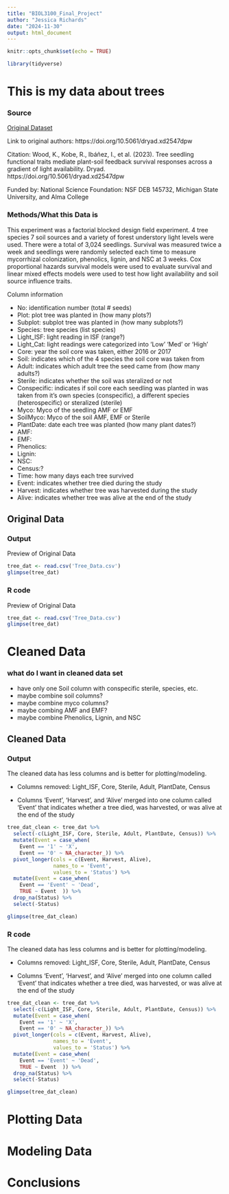 ```yaml
---
title: "BIOL3100_Final_Project"
author: "Jessica Richards"
date: "2024-11-30"
output: html_document
---
```


```r
knitr::opts_chunk$set(echo = TRUE)
```

```r
library(tidyverse)

```

# This is my data about trees

### Source

[Original Dataset](./Tree_Data.csv)

Link to original authors:
https://doi.org/10.5061/dryad.xd2547dpw 

Citation:
Wood, K., Kobe, R., Ibáñez, I., et al. (2023). Tree seedling functional traits
mediate plant-soil feedback survival responses across a gradient of light
availability. Dryad. https://doi.org/10.5061/dryad.xd2547dpw

Funded by: National Science Foundation: NSF DEB 145732, Michigan State University,
and Alma College

### Methods/What this Data is
This experiment was a factorial blocked design field experiment. 4 tree species 7 soil sources and a variety of forest understory light levels were used. There were a total of 3,024 seedlings. Survival was measured twice a week and seedlings were randomly selected each time to measure mycorrhizal colonization, phenolics, lignin, and NSC at 3 weeks. Cox proportional hazards survival models were used to evaluate survival and linear mixed effects models were used to test how light availability and soil source influence traits. 

Column information

- No: identification number (total # seeds)
- Plot: plot tree was planted in (how many plots?)
- Subplot: subplot tree was planted in (how many subplots?)
- Species: tree species (list species)
- Light_ISF: light reading in ISF (range?)
- Light_Cat: light readings were categorized into 'Low' 'Med' or 'High'
- Core: year the soil core was taken, either 2016 or 2017
- Soil: indicates which of the 4 species the soil core was taken from
- Adult: indicates which adult tree the seed came from (how many adults?)
- Sterile: indicates whether the soil was steralized or not
- Conspecific: indicates if soil core each seedling was planted in was taken from it's own
species (conspecific), a different species (heterospecific) or steralized (sterile)
- Myco: Myco of the seedling AMF or EMF
- SoilMyco: Myco of the soil AMF, EMF or Sterile
- PlantDate: date each tree was planted (how many plant dates?)
- AMF: 
- EMF: 
- Phenolics:
- Lignin:
- NSC:
- Census:?
- Time: how many days each tree survived
- Event: indicates whether tree died during the study
- Harvest: indicates whether tree was harvested during the study
- Alive: indicates whether tree was alive at the end of the study

## Original Data {.tabset}


### Output

Preview of Original Data

```r
tree_dat <- read.csv('Tree_Data.csv')
glimpse(tree_dat)

```

### R code

Preview of Original Data

```r
tree_dat <- read.csv('Tree_Data.csv')
glimpse(tree_dat)

```


# Cleaned Data

### what do I want in cleaned data set 
- have only one Soil column with conspecific sterile, species, etc. 
- maybe combine soil columns?
- maybe combine myco columns?
- maybe combing AMF and EMF?
- maybe combine Phenolics, Lignin, and NSC

## Cleaned Data {.tabset}

### Output

The cleaned data has less columns and is better for plotting/modeling.

- Columns removed: Light_ISF, Core, Sterile, Adult, PlantDate, Census

- Columns 'Event', 'Harvest', and 'Alive' merged into one column called 'Event'
that indicates whether a tree died, was harvested, or was alive at the end of 
the study
```r
tree_dat_clean <- tree_dat %>%
  select(-c(Light_ISF, Core, Sterile, Adult, PlantDate, Census)) %>%
  mutate(Event = case_when(
    Event == '1' ~ 'X',
    Event == '0' ~ NA_character_)) %>%
  pivot_longer(cols = c(Event, Harvest, Alive),
               names_to = 'Event',
               values_to = 'Status') %>%
  mutate(Event = case_when(
    Event == 'Event' ~ 'Dead',
    TRUE ~ Event  )) %>%
  drop_na(Status) %>%
  select(-Status)

glimpse(tree_dat_clean)

```

### R code

The cleaned data has less columns and is better for plotting/modeling.

- Columns removed: Light_ISF, Core, Sterile, Adult, PlantDate, Census

- Columns 'Event', 'Harvest', and 'Alive' merged into one column called 'Event'
that indicates whether a tree died, was harvested, or was alive at the end of 
the study
```r
tree_dat_clean <- tree_dat %>%
  select(-c(Light_ISF, Core, Sterile, Adult, PlantDate, Census)) %>%
  mutate(Event = case_when(
    Event == '1' ~ 'X',
    Event == '0' ~ NA_character_)) %>%
  pivot_longer(cols = c(Event, Harvest, Alive),
               names_to = 'Event',
               values_to = 'Status') %>%
  mutate(Event = case_when(
    Event == 'Event' ~ 'Dead',
    TRUE ~ Event  )) %>%
  drop_na(Status) %>%
  select(-Status)

glimpse(tree_dat_clean)

```



# Plotting Data

# Modeling Data

# Conclusions
